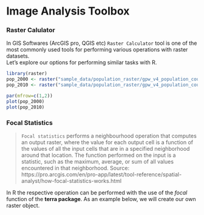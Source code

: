 # Image Analysis Toolbox

<!-- ## Map Algebra Toolset -->


### Raster Calulator

In GIS Softwares (ArcGIS pro, QGIS etc) `Raster Calculator` tool is one of the most
commonly used tools for performing various operations with raster datasets.  
Let's explore our options for performing similar tasks with R.  

```r
library(raster)
pop_2000 <- raster("sample_data/population_raster/gpw_v4_population_count_rev11_2000_2pt5_min.tif")
pop_2010 <- raster("sample_data/population_raster/gpw_v4_population_count_rev11_2010_2pt5_min.tif")

par(mfrow=c(1,2))
plot(pop_2000)
plot(pop_2010)

```

<!-- ## Math Toolset -->

<!-- ## Overlay Toolset -->

<!-- ### Weighted Sum -->

<!-- ## Statistical Toolset -->

<!-- ### Cell Statistics -->

### Focal Statistics

>`Focal statistics` performs a neighbourhood operation that computes an output raster, where the value for each output cell is a function of the values of all the input cells that are in a specified neighborhood around that location. The function performed on the input is a statistic, such as the maximum, average, or sum of all values encountered in that neighborhood.
Source: https://pro.arcgis.com/en/pro-app/latest/tool-reference/spatial-analyst/how-focal-statistics-works.html

In R the respective operation can be performed with the use of the _focal_ function of the __terra package__.
As an example below, we will create our own raster object.  

<!-- ### Zonal Statistics -->